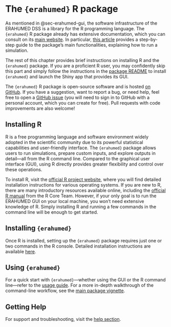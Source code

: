 # The `{erahumed}` R package {#sec-erahumed-pkg}

As mentioned in @sec-erahumed-gui, the software infrastructure of the ERAHUMED 
DSS is a library for the R programming language. The `{erahumed}` R package 
already has extensive documentation, which you can consult on its 
[main website](https://erahumed.github.io/erahumed/). In particular, 
[this article](https://erahumed.github.io/erahumed/articles/erahumed-workflow.html) 
provides a step-by-step guide to the package’s main functionalities, explaining 
how to run a simulation.  

The rest of this chapter provides brief instructions on installing R and the 
`{erahumed}` package. If you are a proficient R user, you may confidently skip 
this part and simply follow the instructions in the 
[package README](https://erahumed.github.io/erahumed/) to install `{erahumed}` 
and launch the Shiny app that provides its GUI.  

The `{erahumed}` R package is open-source software and is hosted 
[on GitHub](https://github.com/erahumed/erahumed/). If you have a suggestion, 
want to report a bug, or need help, feel free to open a 
[GitHub issue](https://github.com/erahumed/erahumed/issues) (you will need to 
sign in to GitHub with a personal account, which you can create for free). 
Pull requests with code improvements are also welcome!

## Installing R {#sec-installing-r}

R is a free programming language and software environment widely adopted in the 
scientific community due to its powerful statistical capabilities and 
user-friendly interface. The `{erahumed}` package allows users to run 
simulations, prepare custom inputs, and explore outputs in detail—all from the R 
command line. Compared to the graphical user interface (GUI), using R directly 
provides greater flexibility and control over these operations.

To install R, visit the 
[official R project website](https://www.r-project.org/), where you will find 
detailed installation instructions for various operating systems. If you are 
new to R, there are many introductory resources available online, including the 
[official R manual](https://cran.r-project.org/doc/manuals/R-intro.pdf) from the R Core Team.
However, if your only goal is to run the ERAHUMED GUI on your local machine, you 
won’t need extensive knowledge of R. Simply installing R and running a few 
commands in the command line will be enough to get started.

## Installing `{erahumed}` {#sec-installing-erahumed}

Once R is installed, setting up the `{erahumed}` package requires just one or 
two commands in the R console. Detailed installation instructions are available [here](https://erahumed.github.io/erahumed/#installation).


## Using `{erahumed}` {#sec-using-erahumed}

For a quick start with `{erahumed}`—whether using the GUI or the R command 
line—refer to the [usage guide](https://erahumed.github.io/erahumed/#usage). 
For a more in-depth walkthrough of the command-line workflow, see the 
[main package vignette](https://erahumed.github.io/erahumed/articles/erahumed-workflow.html).

## Getting Help  

For support and troubleshooting, visit the 
[help section](https://erahumed.github.io/erahumed/#getting-help).  
